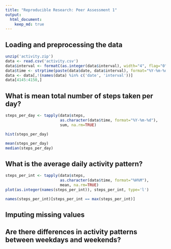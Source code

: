 ```yaml
---
title: "Reproducible Research: Peer Assessment 1"
output: 
  html_document:
    keep_md: true
---
```



## Loading and preprocessing the data
```r
unzip('activity.zip')
data <- read.csv('activity.csv')
data$interval <- formatC(as.integer(data$interval), width="4", flag="0")
data$time <- strptime(paste(data$date, data$interval), format="%Y-%m-%d %H%M")
data <- data[,!(names(data) %in% c('date', 'interval'))]
data[4145:4150,]
```


## What is mean total number of steps taken per day?
```r
steps_per_day <- tapply(data$steps,
                        as.character(data$time, format="%Y-%m-%d"),
                        sum, na.rm=TRUE)
```
```r
hist(steps_per_day)
```
```r
mean(steps_per_day)
median(steps_per_day)
```


## What is the average daily activity pattern?
```r
steps_per_int <- tapply(data$steps,
                        as.character(data$time, format="%H%M"),
                        mean, na.rm=TRUE)
plot(as.integer(names(steps_per_int)), steps_per_int, type='l')
```
```r
names(steps_per_int)[steps_per_int == max(steps_per_int)]
```



## Imputing missing values



## Are there differences in activity patterns between weekdays and weekends?
